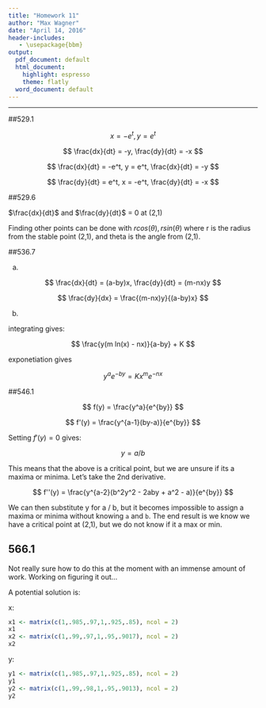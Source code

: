 ```yaml
---
title: "Homework 11"
author: "Max Wagner"
date: "April 14, 2016"
header-includes:
   - \usepackage{bbm}
output:
  pdf_document: default
  html_document:
    highlight: espresso
    theme: flatly
  word_document: default
---
```

***


##529.1

$$ x = -e^t, y = e^t $$ 

$$ \frac{dx}{dt} = -y, \frac{dy}{dt} = -x $$

$$ \frac{dx}{dt} = -e^t, y = e^t, \frac{dx}{dt} = -y $$ 

$$ \frac{dy}{dt} = e^t, x = -e^t, \frac{dy}{dt} = -x $$


##529.6

$\frac{dx}{dt}$ and $\frac{dy}{dt}$ = 0 at (2,1)

Finding other points can be done with $rcos(\theta), rsin(\theta)$ where r is the radius from the stable point (2,1), and theta is the angle from (2,1).


##536.7

a.

$$ \frac{dx}{dt} = (a-by)x, \frac{dy}{dt} = (m-nx)y $$

$$ \frac{dy}{dx} = \frac{(m-nx)y}{(a-by)x} $$

b.

integrating gives:

$$ \frac{y(m ln(x) - nx)}{a-by} + K $$

exponetiation gives

$$ y^a e^{-by} = Kx^m e^{-nx} $$


##546.1

$$ f(y) = \frac{y^a}{e^{by}} $$

$$ f'(y) = \frac{y^{a-1}(by-a)}{e^{by}} $$

Setting $f'(y) = 0$ gives:

$$ y = a / b $$

This means that the above is a critical point, but we are unsure if its a maxima or minima. Let's take the 2nd derivative.

$$ f''(y) = \frac{y^{a-2}(b^2y^2 - 2aby + a^2 - a)}{e^{by}} $$

We can then substitute y for a / b, but it becomes impossible to assign a maxima or minima without knowing `a` and `b`. The end result is we know we have a critical point at (2,1), but we do not know if it a max or min.


## 566.1

Not really sure how to do this at the moment with an immense amount of work. Working on figuring it out...

A potential solution is:

x:

```r
x1 <- matrix(c(1,.985,.97,1,.925,.85), ncol = 2)
x1
x2 <- matrix(c(1,.99,.97,1,.95,.9017), ncol = 2)
x2
```

y:

```r
y1 <- matrix(c(1,.985,.97,1,.925,.85), ncol = 2)
y1
y2 <- matrix(c(1,.99,.98,1,.95,.9013), ncol = 2)
y2
```